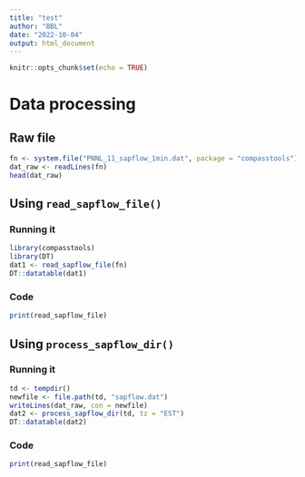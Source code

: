 ```yaml
---
title: "test"
author: "BBL"
date: "2022-10-04"
output: html_document
---
```


```r
knitr::opts_chunk$set(echo = TRUE)
```

# Data processing

## Raw file

```r
fn <- system.file("PNNL_11_sapflow_1min.dat", package = "compasstools")
dat_raw <- readLines(fn)
head(dat_raw)
```

## Using `read_sapflow_file()` {.tabset}

### Running it

```r
library(compasstools)
library(DT)
dat1 <- read_sapflow_file(fn)
DT::datatable(dat1)
```

### Code

```r
print(read_sapflow_file)
```

## Using `process_sapflow_dir()` {.tabset}

### Running it

```r
td <- tempdir()
newfile <- file.path(td, "sapflow.dat")
writeLines(dat_raw, con = newfile)
dat2 <- process_sapflow_dir(td, tz = "EST")
DT::datatable(dat2)
```

### Code

```r
print(read_sapflow_file)
```
